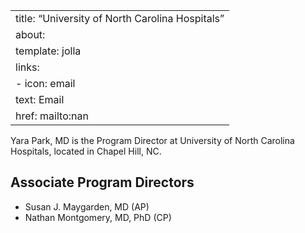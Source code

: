 
---
title: "University of North Carolina Hospitals"
about:
  template: jolla
  links:
    - icon: email
      text: Email
      href: mailto:nan
---

Yara Park, MD is the Program Director at University of North Carolina Hospitals, located in Chapel Hill, NC. 

## Associate Program Directors

- Susan J. Maygarden, MD (AP)
- Nathan Montgomery, MD, PhD (CP)
